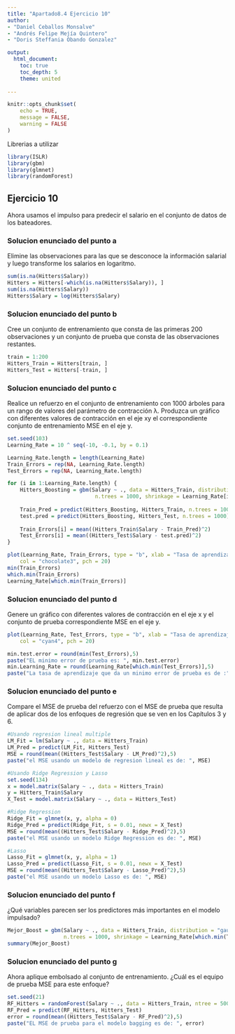 ```yaml
---
title: "Apartado8.4 Ejercicio 10"
author: 
- "Daniel Ceballos Monsalve"
- "Andrés Felipe Mejía Quintero"
- "Doris Steffania Obando Gonzalez"

output:
  html_document:
    toc: true
    toc_depth: 5
    theme: united
    
---
```


```r
knitr::opts_chunk$set(
	echo = TRUE,
	message = FALSE,
	warning = FALSE
)
```

Librerias a utilizar 
```r
library(ISLR)
library(gbm)
library(glmnet)
library(randomForest)

```

## Ejercicio 10

Ahora usamos el impulso para predecir el salario en el conjunto de datos de los bateadores.

### Solucion enunciado del punto a
Elimine las observaciones para las que se desconoce la información salarial y luego transforme los salarios en logaritmo.

```r
sum(is.na(Hitters$Salary))
Hitters = Hitters[-which(is.na(Hitters$Salary)), ]
sum(is.na(Hitters$Salary))
Hitters$Salary = log(Hitters$Salary)

```

### Solucion enunciado del punto b
Cree un conjunto de entrenamiento que consta de las primeras 200 observaciones y un conjunto de prueba que consta de las observaciones restantes.

```r
train = 1:200
Hitters_Train = Hitters[train, ]
Hitters_Test = Hitters[-train, ]
```
### Solucion enunciado del punto c

Realice un refuerzo en el conjunto de entrenamiento con 1000 árboles para un rango de valores del parámetro de contracción λ. Produzca un gráfico con diferentes valores de contracción en el eje xy el correspondiente conjunto de entrenamiento MSE en el eje y.

```r
set.seed(103)
Learning_Rate = 10 ^ seq(-10, -0.1, by = 0.1)

Learning_Rate.length = length(Learning_Rate)
Train_Errors = rep(NA, Learning_Rate.length)
Test_Errors = rep(NA, Learning_Rate.length)

for (i in 1:Learning_Rate.length) {
    Hitters_Boosting = gbm(Salary ~ ., data = Hitters_Train, distribution = "gaussian", 
                            n.trees = 1000, shrinkage = Learning_Rate[i])
    
    Train_Pred = predict(Hitters_Boosting, Hitters_Train, n.trees = 1000)
    test.pred = predict(Hitters_Boosting, Hitters_Test, n.trees = 1000)
    
    Train_Errors[i] = mean((Hitters_Train$Salary - Train_Pred)^2)
    Test_Errors[i] = mean((Hitters_Test$Salary - test.pred)^2)
}

plot(Learning_Rate, Train_Errors, type = "b", xlab = "Tasa de aprendizaje", ylab = "MSE de entrenamiento", 
    col = "chocolate3", pch = 20)
min(Train_Errors)
which.min(Train_Errors)
Learning_Rate[which.min(Train_Errors)]

```
### Solucion enunciado del punto d

Genere un gráfico con diferentes valores de contracción en el eje x y el conjunto de prueba correspondiente MSE en el eje y.
```r
plot(Learning_Rate, Test_Errors, type = "b", xlab = "Tasa de aprendizaje", ylab = "MSE de prueba", 
    col = "cyan4", pch = 20)

min.test.error = round(min(Test_Errors),5)
paste("EL minimo error de prueba es: ", min.test.error)
min.Learning_Rate = round(Learning_Rate[which.min(Test_Errors)],5)
paste("La tasa de aprendizaje que da un minimo error de prueba es de :", min.Learning_Rate)

```

### Solucion enunciado del punto e

Compare el MSE de prueba del refuerzo con el MSE de prueba que resulta de aplicar dos de los enfoques de regresión que se ven en los Capítulos 3 y 6.
```r
#Usando regresion lineal multiple
LM_Fit = lm(Salary ~ ., data = Hitters_Train)
LM_Pred = predict(LM_Fit, Hitters_Test)
MSE = round(mean((Hitters_Test$Salary - LM_Pred)^2),5)
paste("el MSE usando un modelo de regresion lineal es de: ", MSE)

#Usando Ridge Regression y Lasso
set.seed(134)
x = model.matrix(Salary ~ ., data = Hitters_Train)
y = Hitters_Train$Salary
X_Test = model.matrix(Salary ~ ., data = Hitters_Test)

#Ridge Regression
Ridge_Fit = glmnet(x, y, alpha = 0)
Ridge_Pred = predict(Ridge_Fit, s = 0.01, newx = X_Test)
MSE = round(mean((Hitters_Test$Salary - Ridge_Pred)^2),5)
paste("el MSE usando un modelo Ridge Regression es de: ", MSE)

#Lasso
Lasso_Fit = glmnet(x, y, alpha = 1)
Lasso_Pred = predict(Lasso_Fit, s = 0.01, newx = X_Test)
MSE = round(mean((Hitters_Test$Salary - Lasso_Pred)^2),5)
paste("el MSE usando un modelo Lasso es de: ", MSE)

```

### Solucion enunciado del punto f

 ¿Qué variables parecen ser los predictores más importantes en el modelo impulsado?
```r
Mejor_Boost = gbm(Salary ~ ., data = Hitters_Train, distribution = "gaussian", 
                  n.trees = 1000, shrinkage = Learning_Rate[which.min(Test_Errors)])
summary(Mejor_Boost)

```

### Solucion enunciado del punto g

Ahora aplique embolsado al conjunto de entrenamiento. ¿Cuál es el equipo de prueba MSE para este enfoque?

```r
set.seed(21)
RF_Hitters = randomForest(Salary ~ ., data = Hitters_Train, ntree = 500, mtry = 19)
RF_Pred = predict(RF_Hitters, Hitters_Test)
error = round(mean((Hitters_Test$Salary - RF_Pred)^2),5)
paste("EL MSE de prueba para el modelo bagging es de: ", error)

```





















